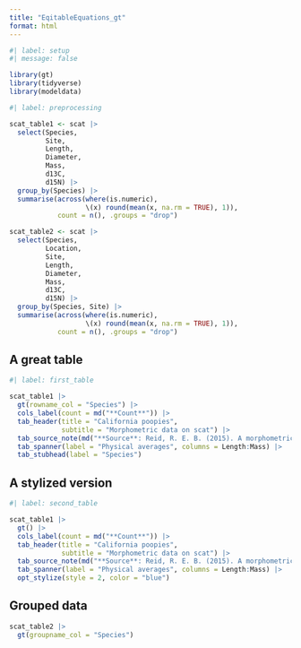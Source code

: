 ```yaml
---
title: "EqitableEquations_gt"
format: html
---
```


```r
#| label: setup
#| message: false

library(gt)
library(tidyverse)
library(modeldata)
```

```r
#| label: preprocessing

scat_table1 <- scat |> 
  select(Species,
         Site,
         Length,
         Diameter,
         Mass,
         d13C,
         d15N) |> 
  group_by(Species) |> 
  summarise(across(where(is.numeric),
                   \(x) round(mean(x, na.rm = TRUE), 1)),
            count = n(), .groups = "drop")

scat_table2 <- scat |> 
  select(Species,
         Location,
         Site,
         Length,
         Diameter,
         Mass,
         d13C,
         d15N) |> 
  group_by(Species, Site) |> 
  summarise(across(where(is.numeric),
                   \(x) round(mean(x, na.rm = TRUE), 1)),
            count = n(), .groups = "drop")
```

## A great table

```r
#| label: first_table

scat_table1 |> 
  gt(rowname_col = "Species") |> 
  cols_label(count = md("**Count**")) |> 
  tab_header(title = "California poopies", 
             subtitle = "Morphometric data on scat") |> 
  tab_source_note(md("**Source**: Reid, R. E. B. (2015). A morphometric modeling approach to distinguishing among bobcat, coyote and gray fox scats. *Wildlife Biology*, 21(5), 254-262")) |> 
  tab_spanner(label = "Physical averages", columns = Length:Mass) |> 
  tab_stubhead(label = "Species")
```

## A stylized version

```r
#| label: second_table

scat_table1 |> 
  gt() |> 
  cols_label(count = md("**Count**")) |> 
  tab_header(title = "California poopies", 
             subtitle = "Morphometric data on scat") |> 
  tab_source_note(md("**Source**: Reid, R. E. B. (2015). A morphometric modeling approach to distinguishing among bobcat, coyote and gray fox scats. *Wildlife Biology*, 21(5), 254-262")) |> 
  tab_spanner(label = "Physical averages", columns = Length:Mass) |> 
  opt_stylize(style = 2, color = "blue")
```

## Grouped data

```r
scat_table2 |> 
  gt(groupname_col = "Species")
```






